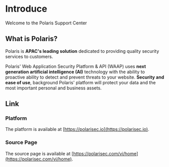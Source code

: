# Introduce

Welcome to the Polaris Support Center

## What is Polaris?

Polaris is **APAC's leading solution** dedicated to providing quality security services to customers.

Polaris' Web Application Security Platform & API (WAAP) uses **next generation artificial intelligence (AI)** technology
with the ability to proactive ability to detect and prevent threats to your website. **Security and ease of use**,
background Polaris' platform will protect your data and the most important personal and business assets.

## Link

### Platform

The platform is available at [https://polarisec.io](https://polarisec.io).

### Source Page

The source page is available at [https://polarisec.com/vi/home](https://polarisec.com/vi/home).
